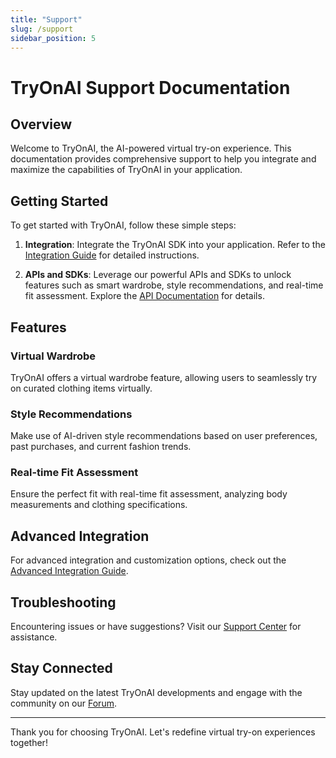 ```yaml
---
title: "Support"
slug: /support
sidebar_position: 5
---
```


# TryOnAI Support Documentation

## Overview

Welcome to TryOnAI, the AI-powered virtual try-on experience. This documentation provides comprehensive support to help you integrate and maximize the capabilities of TryOnAI in your application.

## Getting Started

To get started with TryOnAI, follow these simple steps:

1. **Integration**: Integrate the TryOnAI SDK into your application. Refer to the [Integration Guide](/docs/integration) for detailed instructions.

2. **APIs and SDKs**: Leverage our powerful APIs and SDKs to unlock features such as smart wardrobe, style recommendations, and real-time fit assessment. Explore the [API Documentation](/docs/api) for details.

## Features

### Virtual Wardrobe

TryOnAI offers a virtual wardrobe feature, allowing users to seamlessly try on curated clothing items virtually.

### Style Recommendations

Make use of AI-driven style recommendations based on user preferences, past purchases, and current fashion trends.

### Real-time Fit Assessment

Ensure the perfect fit with real-time fit assessment, analyzing body measurements and clothing specifications.

## Advanced Integration

For advanced integration and customization options, check out the [Advanced Integration Guide](/docs/advanced).

## Troubleshooting

Encountering issues or have suggestions? Visit our [Support Center](/support) for assistance.

## Stay Connected

Stay updated on the latest TryOnAI developments and engage with the community on our [Forum](/community).

---

Thank you for choosing TryOnAI. Let's redefine virtual try-on experiences together!
